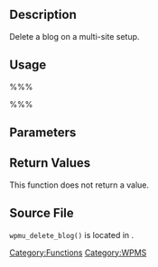 == Description ==

Delete a blog on a multi-site setup.

== Usage ==

%%% <?php wpmu_delete_blog( $blog_id, $drop ); ?> %%%

== Parameters ==

{{Parameter|$blog_id|int|The blog id.|Required|None}}
{{Parameter|$drop|bool|True if blog's table should be dropped; If not set, then the blog is marked as to be deleted by the Super admin.|Required|false}}

== Return Values ==

This function does not return a value.

== Source File ==
<tt>wpmu_delete_blog()</tt> is located in {{Trac|wp-admin/includes/ms.php}}.

{{Tag Footer}}
{{Stub}}

[[Category:Functions]][[Category:WPMS]]